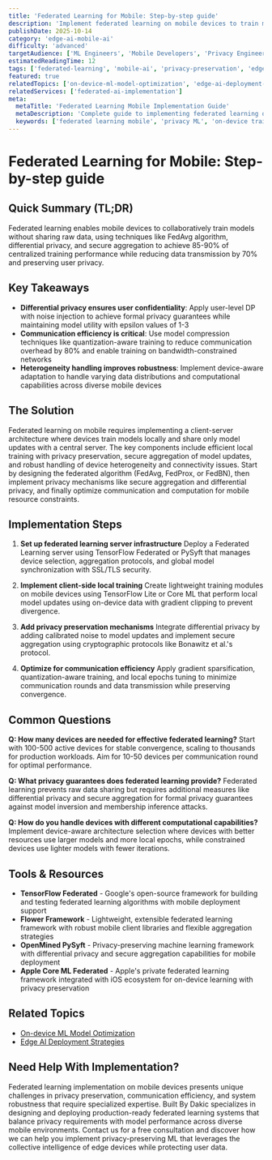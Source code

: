 ```yaml
---
title: 'Federated Learning for Mobile: Step-by-step guide'
description: 'Implement federated learning on mobile devices to train models locally while preserving privacy and reducing data transmission costs.'
publishDate: 2025-10-14
category: 'edge-ai-mobile-ai'
difficulty: 'advanced'
targetAudience: ['ML Engineers', 'Mobile Developers', 'Privacy Engineers']
estimatedReadingTime: 12
tags: ['federated-learning', 'mobile-ai', 'privacy-preservation', 'edge-learning']
featured: true
relatedTopics: ['on-device-ml-model-optimization', 'edge-ai-deployment-strategies', 'mobile-ai-optimization-techniques', 'battery-efficient-ai-inference-patterns', 'real-time-edge-computer-vision-optimization', 'machine-learning', 'mlops-ai-infrastructure', 'ai-ethics-safety', 'data-engineering', 'security-best-practices']
relatedServices: ['federated-ai-implementation']
meta:
  metaTitle: 'Federated Learning Mobile Implementation Guide'
  metaDescription: 'Complete guide to implementing federated learning on mobile devices with privacy preservation and distributed training.'
  keywords: ['federated learning mobile', 'privacy ML', 'on-device training', 'edge AI']
---
```


# Federated Learning for Mobile: Step-by-step guide

## Quick Summary (TL;DR)

Federated learning enables mobile devices to collaboratively train models without sharing raw data, using techniques like FedAvg algorithm, differential privacy, and secure aggregation to achieve 85-90% of centralized training performance while reducing data transmission by 70% and preserving user privacy.

## Key Takeaways

- **Differential privacy ensures user confidentiality**: Apply user-level DP with noise injection to achieve formal privacy guarantees while maintaining model utility with epsilon values of 1-3
- **Communication efficiency is critical**: Use model compression techniques like quantization-aware training to reduce communication overhead by 80% and enable training on bandwidth-constrained networks
- **Heterogeneity handling improves robustness**: Implement device-aware adaptation to handle varying data distributions and computational capabilities across diverse mobile devices

## The Solution

Federated learning on mobile requires implementing a client-server architecture where devices train models locally and share only model updates with a central server. The key components include efficient local training with privacy preservation, secure aggregation of model updates, and robust handling of device heterogeneity and connectivity issues. Start by designing the federated algorithm (FedAvg, FedProx, or FedBN), then implement privacy mechanisms like secure aggregation and differential privacy, and finally optimize communication and computation for mobile resource constraints.

## Implementation Steps

1. **Set up federated learning server infrastructure**
   Deploy a Federated Learning server using TensorFlow Federated or PySyft that manages device selection, aggregation protocols, and global model synchronization with SSL/TLS security.

2. **Implement client-side local training**
   Create lightweight training modules on mobile devices using TensorFlow Lite or Core ML that perform local model updates using on-device data with gradient clipping to prevent divergence.

3. **Add privacy preservation mechanisms**
   Integrate differential privacy by adding calibrated noise to model updates and implement secure aggregation using cryptographic protocols like Bonawitz et al.'s protocol.

4. **Optimize for communication efficiency**
   Apply gradient sparsification, quantization-aware training, and local epochs tuning to minimize communication rounds and data transmission while preserving convergence.

## Common Questions

**Q: How many devices are needed for effective federated learning?**
Start with 100-500 active devices for stable convergence, scaling to thousands for production workloads. Aim for 10-50 devices per communication round for optimal performance.

**Q: What privacy guarantees does federated learning provide?**
Federated learning prevents raw data sharing but requires additional measures like differential privacy and secure aggregation for formal privacy guarantees against model inversion and membership inference attacks.

**Q: How do you handle devices with different computational capabilities?**
Implement device-aware architecture selection where devices with better resources use larger models and more local epochs, while constrained devices use lighter models with fewer iterations.

## Tools & Resources

- **TensorFlow Federated** - Google's open-source framework for building and testing federated learning algorithms with mobile deployment support
- **Flower Framework** - Lightweight, extensible federated learning framework with robust mobile client libraries and flexible aggregation strategies
- **OpenMined PySyft** - Privacy-preserving machine learning framework with differential privacy and secure aggregation capabilities for mobile deployment
- **Apple Core ML Federated** - Apple's private federated learning framework integrated with iOS ecosystem for on-device learning with privacy preservation

## Related Topics

- [On-device ML Model Optimization]({{/topics/on-device-ml}})
- [Edge AI Deployment Strategies]({{/topics/edge-ai-deployment}})

## Need Help With Implementation?

Federated learning implementation on mobile devices presents unique challenges in privacy preservation, communication efficiency, and system robustness that require specialized expertise. Built By Dakic specializes in designing and deploying production-ready federated learning systems that balance privacy requirements with model performance across diverse mobile environments. Contact us for a free consultation and discover how we can help you implement privacy-preserving ML that leverages the collective intelligence of edge devices while protecting user data.
